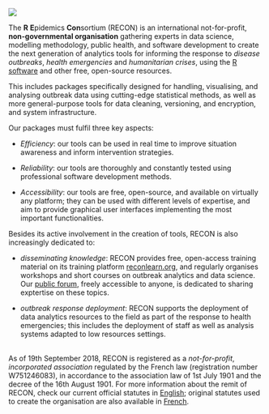
![](/img/logo.png){fig-alt="RECON logo"}

The **R** **E**pidemics **Con**sortium (RECON) is an international
not-for-profit, **non-governmental organisation** gathering experts in data
science, modelling methodology, public health, and software development to
create the next generation of analytics tools for informing the response
to *disease outbreaks*, *health emergencies* and *humanitarian crises*, 
using the [R software](https://www.r-project.org/) and other free, 
open-source resources.

This includes packages specifically designed for handling, visualising, and
analysing outbreak data using cutting-edge statistical methods, as well as more
general-purpose tools for data cleaning, versioning, and encryption, and system
infrastructure.

Our packages must fulfil three key aspects:

- *Efficiency*: our tools can be used in real time to improve situation
  awareness and inform intervention strategies.

- *Reliability*: our tools are thoroughly and constantly tested using
  professional software development methods.

- *Accessibility*: our tools are free, open-source, and available on virtually
  any platform; they can be used with different levels of expertise, and aim to
  provide graphical user interfaces implementing the most important
  functionalities.

Besides its active involvement in the creation of tools, RECON is also
increasingly dedicated to:

- *disseminating knowledge*: RECON provides free, open-access training material
   on its training platform [reconlearn.org](https://reconlearn.org), and
   regularly organises workshops and short courses on outbreak analytics and
   data science. Our [public forum ](/forum), freely accessible to anyone, is
   dedicated to sharing exptertise on these topics.

- *outbreak response deployment*: RECON supports the deployment of data
   analytics resources to the field as part of the response to health
   emergencies; this includes the deployment of staff as well as analysis
   systems adapted to low resources settings.


<br> As of 19th September 2018, RECON is registered as a *not-for-profit*,
*incorporated association* regulated by the French law (registration number
W751246083), in accordance to the association law of 1st July 1901 and the
decree of the 16th August 1901. For more information about the remit of RECON,
check our current official statutes in [English](documents/statutes_en_1.2.pdf);
original statutes used to create the organisation are also available in
[French](documents/statutes_fr_1.1.pdf).
